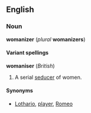 ==English==
===Noun===
'''womanizer''' (''plural'' '''womanizers''')

====Variant spellings====
'''womaniser''' (''British'')

#A serial [[seducer]] of women.

====Synonyms====
*[[Lothario]], [[player]], [[Romeo]]